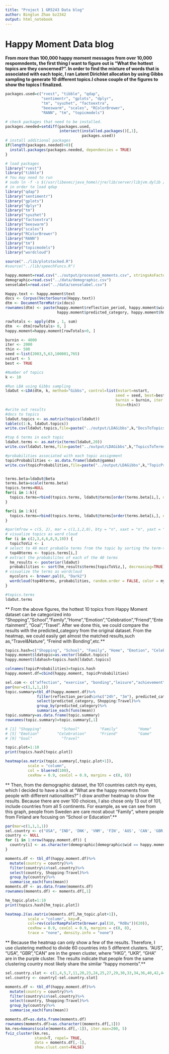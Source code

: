 ```yaml
---
title: "Project 1 GR5243 Data blog"
author: Binglun Zhao bz2342
output: html_notebook
---
```


# Happy Moment Data blog

**From more than 100,000  happy moment messages from over 10,000 respomndents, the first thing I want to figure out is "What the hottest topics are they concerned?". In order to find the mixture of words that is associated with each topic, I ran Latent Dirichlet allocation by using Gibbs sampling to generate 10 different topics.I chose couple of the figures to show the topics I finalized.**

```r
packages.used=c("rvest", "tibble", "qdap", 
                "sentimentr", "gplots", "dplyr",
                "tm", "syuzhet", "factoextra", 
                "beeswarm", "scales", "RColorBrewer",
                "RANN", "tm", "topicmodels")

# check packages that need to be installed.
packages.needed=setdiff(packages.used, 
                        intersect(installed.packages()[,1], 
                                  packages.used))
# install additional packages
if(length(packages.needed)>0){
  install.packages(packages.needed, dependencies = TRUE)
}

# load packages
library("rvest")
library("tibble")
# You may need to run
# sudo ln -f -s $(/usr/libexec/java_home)/jre/lib/server/libjvm.dylib /usr/local/lib
# in order to load qdap
library("qdap")
library("sentimentr")
library("gplots")
library("dplyr")
library("tm")
library("syuzhet")
library("factoextra")
library("beeswarm")
library("scales")
library("RColorBrewer")
library("RANN")
library("tm")
library("topicmodels")
library("wordcloud")

source("../lib/plotstacked.R")
#source("../lib/speechFuncs.R")
```





```r
happy.moment=read.csv("../output/processed_moments.csv", stringsAsFactors = FALSE)
demographic=read.csv("../data/demographic.csv")
senselabel=read.csv("../data/senselabel.csv")
```



```r
Happy.text <- happy.moment$text
docs <- Corpus(VectorSource(Happy.text))
dtm <- DocumentTermMatrix(docs)
rownames(dtm) <- paste(happy.moment$reflection_period, happy.moment$wid,
                       happy.moment$predicted_category, happy.moment$hmid, sep="_")

rowTotals <- apply(dtm , 1, sum) 
dtm  <- dtm[rowTotals> 0, ]
happy.moment=happy.moment[rowTotals>0, ]
```



```r
burnin <- 4000
iter <- 2000
thin <- 500
seed <-list(2003,5,63,100001,765)
nstart <- 5
best <- TRUE

#Number of topics
k <- 10

#Run LDA using Gibbs sampling
ldaOut <-LDA(dtm, k, method="Gibbs", control=list(nstart=nstart, 
                                                 seed = seed, best=best,
                                                 burnin = burnin, iter = iter, 
                                                 thin=thin))
#write out results
#docs to topics
ldaOut.topics <- as.matrix(topics(ldaOut))
table(c(1:k, ldaOut.topics))
write.csv(ldaOut.topics,file=paste("../output/LDAGibbs",k,"DocsToTopics.csv"))

#top 6 terms in each topic
ldaOut.terms <- as.matrix(terms(ldaOut,20))
write.csv(ldaOut.terms,file=paste("../output/LDAGibbs",k,"TopicsToTerms.csv"))

#probabilities associated with each topic assignment
topicProbabilities <- as.data.frame(ldaOut@gamma)
write.csv(topicProbabilities,file=paste("../output/LDAGibbs",k,"TopicProbabilities.csv"))


terms.beta=ldaOut@beta
terms.beta=scale(terms.beta)
topics.terms=NULL
for(i in 1:k){
  topics.terms=rbind(topics.terms, ldaOut@terms[order(terms.beta[i,], decreasing = TRUE)[1:60]])
}

for(i in 1:k){
  topics.terms=rbind(topics.terms, ldaOut@terms[order(terms.beta[i,], decreasing = TRUE)[1:60]])
}

#par(mfrow = c(5, 2), mar = c(1,1,2,0), bty = "n", xaxt = "n", yaxt = "n")
# visualize topics as word cloud
for (i in c(2,3,4,6,8,9,10)) {
  topicToViz <- i
# select to 40 most probable terms from the topic by sorting the term-topic-probability vector in decreasing order
  top40terms <- topics.terms[i,]
# extract the probabilites of each of the 40 terms
  hm_results <- posterior(ldaOut)
  probabilities <- sort(hm_results$terms[topicToViz,], decreasing=TRUE)[1:60]
# visualize the terms as wordcloud
  mycolors <- brewer.pal(8, "Dark2")
  wordcloud(top40terms, probabilities, random.order = FALSE, color = mycolors)
}

#topics.terms
ldaOut.terms
```
** From the above figures, the hottest 10 topics from Happy Moment dataset can be categorized into "Shopping","School","Family","Home","Emotion","Celebration","Friend","Entertainment", "Goal","Travel". After we done this, we could compare the results with the predicted_category from the original dataset. From the heatmap, we could easily get almost the matched results,such as,"Travel&Nature", "Freind with Bonding",etc.**
 


```r
topics.hash=c("Shopping", "School", "Family", "Home", "Emotion", "Celebration", "Friend", "Entertainment", "Goal", "Travel")
happy.moment$ldatopic=as.vector(ldaOut.topics)
happy.moment$ldahash=topics.hash[ldaOut.topics]

colnames(topicProbabilities)=topics.hash
happy.moment.df=cbind(happy.moment, topicProbabilities)
```




```r
sel.com <- c("affection", "exercise", "bonding","leisure","achievement","enjoy_the_moment","nature")
par(mar=c(1,1,1,1))
topic.summary=tbl_df(happy.moment.df)%>%
              filter(reflection_period%in%c("24h", "3m"), predicted_category%in%sel.com)%>%
              select(predicted_category, Shopping:Travel)%>%
              group_by(predicted_category)%>%
              summarise_each(funs(mean))
topic.summary=as.data.frame(topic.summary)
rownames(topic.summary)=topic.summary[,1]

# [1] "Shopping"         "School"         "Family"         "Home"         
# [5] "Emotion"        "Celebration"      "Friend"         "Game"     
# [9] "Goal"             "Travel"      

topic.plot=1:10
print(topics.hash[topic.plot])

heatmap(as.matrix(topic.summary[,topic.plot+1]), 
          scale = "column",  
          col = bluered(100),
          cexRow = 0.9, cexCol = 0.9, margins = c(8, 8))
```

** Then, from the demographic dataset, the 101 countries catch my eyes, which I decided to have a look at "What are the happy moments from people with different nationalities?" I draw another heatmap to show the results. Because there are over 100 choices, I also chose only 13 out of 101, include countries from all 5 continents. For example, as we can see from this graph, people from Sweden are care most about "Family", where people from Finland are focusing on "School or Education".**


```r
par(mar=c(1,1,1,1))
sel.country <- c("USA", "IND", 'DNK', 'VNM', 'FIN', 'AUS', 'CAN', 'GBR', 'FRA', 'NLD', 'PRT', 'RUS', 'SWE')
country <- NULL
for (i in 1:nrow(happy.moment.df)) {
  country[i] <- as.character(demographic[demographic$wid == happy.moment.df$wid[i], "country"])
}

moments.df <- tbl_df(happy.moment.df)%>%
  mutate(country = country)%>%
  filter(country%in%sel.country)%>%
  select(country, Shopping:Travel)%>%
  group_by(country)%>%
  summarise_each(funs(mean))
moments.df <- as.data.frame(moments.df)
rownames(moments.df) <- moments.df[,1]

hm_topic.plot=1:10
print(topics.hash[hm_topic.plot])

heatmap.2(as.matrix(moments.df[,hm_topic.plot+1]), 
          scale = "column", key=F, 
          col=rev(colorRampPalette(brewer.pal(10, "RdBu"))(20)),
          cexRow = 0.9, cexCol = 0.9, margins = c(8, 8),
          trace = "none", density.info = "none")
```
** Because the heatmap can only show a few of the results. Therefore, I use clustering method to divide 60 countries into 5 different clusters. "AUS", "USA", "GBR","CAN" are in the green cluster, where "HKG", "UKR", "GHA" are in the purple cluster. The results indicate that people from the same clustering country most likely share the similar "happy moments".**


```r
sel.country.slot <- c(1,4,5,7,11,20,23,24,25,27,29,30,33,34,36,40,42,44,46,51,64,75,74,77,92,80,95,87,88,91,93,94,59,76,79,99,101,56,57,59,69)
sel.country <- country[-sel.country.slot]

moments.df <- tbl_df(happy.moment.df)%>%
  mutate(country = country)%>%
  filter(country%in%sel.country)%>%
  select(country, Shopping:Travel)%>%
  group_by(country)%>%
  summarise_each(funs(mean))

moments.df=as.data.frame(moments.df)
rownames(moments.df)=as.character((moments.df[,1]))
km.res=kmeans(scale(moments.df[,-1]), iter.max=200, 5)
fviz_cluster(km.res, 
             stand=T, repel= TRUE,
             data = moments.df[,-1],
             show.clust.cent=FALSE)
```

















